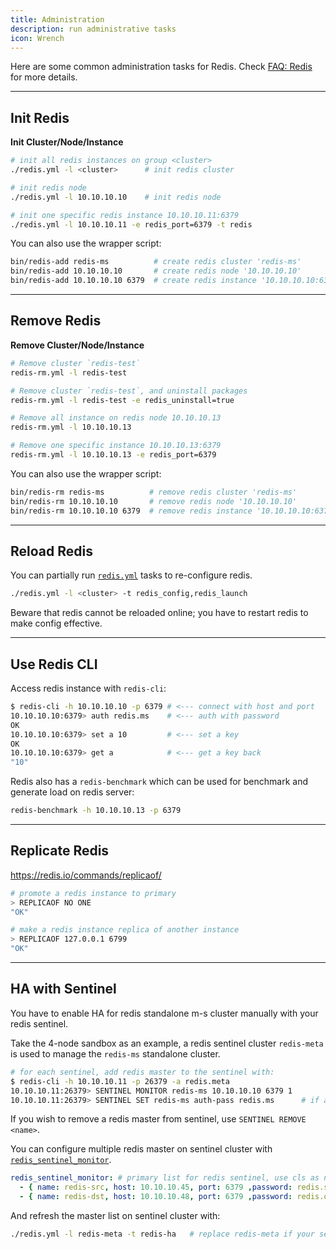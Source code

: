 ```yaml
---
title: Administration
description: run administrative tasks
icon: Wrench
---
```


Here are some common administration tasks for Redis. Check [FAQ: Redis](/docs/redis/faq/) for more details.

------

## Init Redis

**Init Cluster/Node/Instance**

```bash
# init all redis instances on group <cluster>
./redis.yml -l <cluster>      # init redis cluster

# init redis node
./redis.yml -l 10.10.10.10    # init redis node

# init one specific redis instance 10.10.10.11:6379
./redis.yml -l 10.10.10.11 -e redis_port=6379 -t redis
```

You can also use the wrapper script:

```bash
bin/redis-add redis-ms          # create redis cluster 'redis-ms'
bin/redis-add 10.10.10.10       # create redis node '10.10.10.10'
bin/redis-add 10.10.10.10 6379  # create redis instance '10.10.10.10:6379'
```



------

## Remove Redis

**Remove Cluster/Node/Instance**

```bash
# Remove cluster `redis-test`
redis-rm.yml -l redis-test

# Remove cluster `redis-test`, and uninstall packages
redis-rm.yml -l redis-test -e redis_uninstall=true

# Remove all instance on redis node 10.10.10.13
redis-rm.yml -l 10.10.10.13

# Remove one specific instance 10.10.10.13:6379
redis-rm.yml -l 10.10.10.13 -e redis_port=6379
```

You can also use the wrapper script:

```bash
bin/redis-rm redis-ms          # remove redis cluster 'redis-ms'
bin/redis-rm 10.10.10.10       # remove redis node '10.10.10.10'
bin/redis-rm 10.10.10.10 6379  # remove redis instance '10.10.10.10:6379'
```



------

## Reload Redis

You can partially run [`redis.yml`](/docs/redis/playbook/#redisyml) tasks to re-configure redis.

```bash
./redis.yml -l <cluster> -t redis_config,redis_launch
```

Beware that redis cannot be reloaded online; you have to restart redis to make config effective.




------

## Use Redis CLI

Access redis instance with `redis-cli`:

```bash
$ redis-cli -h 10.10.10.10 -p 6379 # <--- connect with host and port
10.10.10.10:6379> auth redis.ms    # <--- auth with password
OK
10.10.10.10:6379> set a 10         # <--- set a key
OK
10.10.10.10:6379> get a            # <--- get a key back
"10"
```

Redis also has a `redis-benchmark` which can be used for benchmark and generate load on redis server:

```bash
redis-benchmark -h 10.10.10.13 -p 6379
```



------

## Replicate Redis

https://redis.io/commands/replicaof/

```bash
# promote a redis instance to primary
> REPLICAOF NO ONE
"OK"

# make a redis instance replica of another instance
> REPLICAOF 127.0.0.1 6799
"OK"
```



------

## HA with Sentinel

You have to enable HA for redis standalone m-s cluster manually with your redis sentinel.

Take the 4-node sandbox as an example, a redis sentinel cluster `redis-meta` is used to manage the `redis-ms` standalone cluster.

```bash
# for each sentinel, add redis master to the sentinel with:
$ redis-cli -h 10.10.10.11 -p 26379 -a redis.meta
10.10.10.11:26379> SENTINEL MONITOR redis-ms 10.10.10.10 6379 1
10.10.10.11:26379> SENTINEL SET redis-ms auth-pass redis.ms      # if auth enabled, password has to be configured
```

If you wish to remove a redis master from sentinel, use `SENTINEL REMOVE <name>`.

You can configure multiple redis master on sentinel cluster with [`redis_sentinel_monitor`](/docs/redis/param#redis_sentinel_monitor).

```yaml
redis_sentinel_monitor: # primary list for redis sentinel, use cls as name, primary ip:port
  - { name: redis-src, host: 10.10.10.45, port: 6379 ,password: redis.src, quorum: 1 }
  - { name: redis-dst, host: 10.10.10.48, port: 6379 ,password: redis.dst, quorum: 1 }
```

And refresh the master list on sentinel cluster with:

```bash
./redis.yml -l redis-meta -t redis-ha   # replace redis-meta if your sentinel cluster has different name
```

